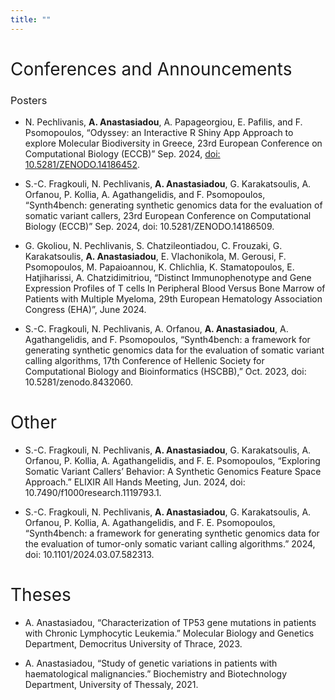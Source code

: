 ```yaml
---
title: ""
---
```


# [Conferences and Announcements]{style="font-weight:400;"}
### [Posters]{style="font-weight:400;"}

- N. Pechlivanis, **A. Anastasiadou**, A. Papageorgiou, E. Pafilis, and F. Psomopoulos, “Odyssey: an Interactive R Shiny App Approach to explore Molecular Biodiversity in Greece, 23rd European Conference on Computational Biology (ECCB)” Sep. 2024, [doi: 10.5281/ZENODO.14186452](https://doi.org/10.5281/zenodo.14186453).

- S.-C. Fragkouli, N. Pechlivanis, **A. Anastasiadou**, G. Karakatsoulis, A. Orfanou, P. Kollia, A. Agathangelidis, and F. Psomopoulos, “Synth4bench: generating synthetic genomics data for the evaluation of somatic variant callers, 23rd European Conference on Computational Biology (ECCB)” Sep. 2024, doi: 10.5281/ZENODO.14186509.

- G. Gkoliou,  N. Pechlivanis,  S. Chatzileontiadou,  C. Frouzaki,  G. Karakatsoulis,  **A. Anastasiadou**,  E. Vlachonikola,  M. Gerousi,  F. Psomopoulos,  M. Papaioannou,  K. Chlichlia,  K. Stamatopoulos,  E. Hatjiharissi,  A. Chatzidimitriou, “Distinct Immunophenotype and Gene Expression Profiles of T cells In Peripheral Blood Versus Bone Marrow of Patients with Multiple Myeloma, 29th European Hematology Association Congress (EHA)”, June 2024.

- S.-C. Fragkouli, N. Pechlivanis, A. Orfanou, **A. Anastasiadou**, A. Agathangelidis, and F. Psomopoulos, “Synth4bench: a framework for generating synthetic genomics data for the evaluation of somatic variant calling algorithms, 17th Conference of Hellenic Society for Computational Biology and Bioinformatics (HSCBB),” Oct. 2023, doi: 10.5281/zenodo.8432060.


# [Other]{style="font-weight:400;"}
- S.-C. Fragkouli, N. Pechlivanis, **A. Anastasiadou**, G. Karakatsoulis, A. Orfanou, P. Kollia, A. Agathangelidis, and F. E. Psomopoulos, “Exploring Somatic Variant Callers’ Behavior: A Synthetic Genomics Feature Space Approach.” ELIXIR All Hands Meeting, Jun. 2024, doi: 10.7490/f1000research.1119793.1.

- S.-C. Fragkouli, N. Pechlivanis, **A. Anastasiadou**, G. Karakatsoulis, A. Orfanou, P. Kollia, A. Agathangelidis, and F. E. Psomopoulos, “Synth4bench: a framework for generating synthetic genomics data for the evaluation of tumor-only somatic variant calling algorithms.” 2024, doi: 10.1101/2024.03.07.582313.


# [Theses]{style="font-weight:400;"}
- A. Anastasiadou, “Characterization of TP53 gene mutations in patients with Chronic Lymphocytic Leukemia.”  Molecular Biology and Genetics Department, Democritus University of Thrace, 2023.

- A. Anastasiadou, “Study of genetic variations in patients with haematological malignancies.” Biochemistry and Biotechnology Department, University of Thessaly, 2021.



